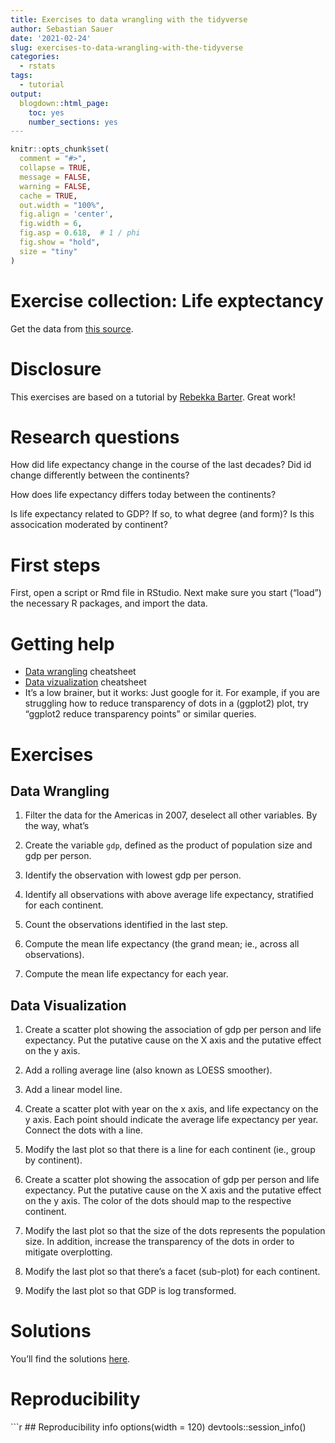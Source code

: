 ```yaml
---
title: Exercises to data wrangling with the tidyverse
author: Sebastian Sauer
date: '2021-02-24'
slug: exercises-to-data-wrangling-with-the-tidyverse
categories:
  - rstats
tags:
  - tutorial
output:
  blogdown::html_page:
    toc: yes
    number_sections: yes
---
```




```r
knitr::opts_chunk$set(
  comment = "#>",
  collapse = TRUE,
  message = FALSE,
  warning = FALSE,
  cache = TRUE,
  out.width = "100%",
  fig.align = 'center',
  fig.width = 6,
  fig.asp = 0.618,  # 1 / phi
  fig.show = "hold",
  size = "tiny"
)
```


# Exercise collection: Life exptectancy


Get the data from [this source](https://raw.githubusercontent.com/swcarpentry/r-novice-gapminder/gh-pages/_episodes_rmd/data/gapminder-FiveYearData.csv).




# Disclosure

This exercises are based on a tutorial by [Rebekka Barter](http://www.rebeccabarter.com/). Great work!



# Research questions

How did life expectancy change in the course of the last decades? Did id change differently between the continents?

How does life expectancy differs today between the continents?

Is life expectancy related to GDP? If so, to what degree (and form)? Is this assocication moderated by continent?



# First steps

First, open a script or Rmd file in RStudio. Next make sure you start ("load") the necessary R packages, and import the data.




# Getting help

- [Data wrangling](https://github.com/rstudio/cheatsheets/raw/master/data-transformation.pdf) cheatsheet
- [Data vizualization](https://rstudio.com/wp-content/uploads/2015/03/ggplot2-cheatsheet.pdf) cheatsheet
- It's a low brainer, but it works: Just google for it. For example, if you are struggling how to reduce transparency of dots in a (ggplot2) plot, try "ggplot2 reduce transparency points" or similar queries.


# Exercises

## Data Wrangling

1. Filter the data for the Americas in 2007, deselect all other variables. By the way, what's 

2. Create the variable `gdp`, defined as the product of population size and gdp per person.

3. Identify the observation with lowest gdp per person.

4. Identify all observations with above average life expectancy, stratified for each continent.

5. Count the observations identified in the last step.

6. Compute the mean life expectancy (the grand mean; ie., across all observations).

7. Compute the mean life expectancy for each year.





## Data Visualization

1. Create a scatter plot showing the association of gdp per person and life expectancy. Put the putative cause on the X axis and the putative effect on the y axis.

2. Add a rolling average line (also known as LOESS smoother).

3. Add a linear model line.

4. Create a scatter plot with year on the x axis, and life expectancy on the y axis. Each point should indicate the average life expectancy per year. Connect the dots with a line.

5. Modify the last plot so that there is a line for each continent (ie., group by continent).

6. Create a scatter plot showing the assocation of gdp per person and life expectancy. Put the putative cause on the X axis and the putative effect on the y axis. The color of the dots should map to the respective continent.

7. Modify the last plot so that the size of the dots represents the population size. In addition, increase the transparency of the dots in order to mitigate overplotting.

8. Modify the last plot so that there's a facet (sub-plot) for each continent.

9. Modify the last plot so that GDP is log transformed.




# Solutions

You'll find the solutions [here](http://www.rebeccabarter.com/blog/2019-08-05_base_r_to_tidyverse/).







# Reproducibility

```r
## Reproducibility info
options(width = 120)
devtools::session_info()


